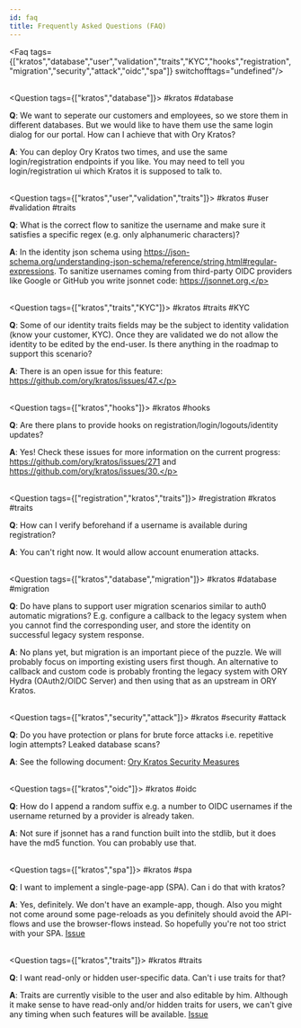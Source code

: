 ```yaml
---
id: faq
title: Frequently Asked Questions (FAQ)
---
```

<!-- This file is generated. Please edit /docs/faq.yaml or /docs/scripts/gen-faq.js instead. Changes will be overwritten otherwise -->




<Faq tags={["kratos","database","user","validation","traits","KYC","hooks","registration","migration","security","attack","oidc","spa"]} switchofftags="undefined"/>
<br/><br/>

<Question tags={["kratos","database"]}>
    #kratos #database <br/>
    <p><strong>Q</strong>: We want to seperate our customers and employees, so we store them in different databases. But we would like to have them use the same login dialog for our portal. How can I achieve that with Ory Kratos?</p>
    <p><strong>A</strong>: You can deploy Ory Kratos two times, and use the same login/registration endpoints if you like. You may need to tell you login/registration ui which Kratos it is supposed to talk to.</p>
</Question>

<br/><Question tags={["kratos","user","validation","traits"]}>
    #kratos #user #validation #traits <br/>
    <p><strong>Q</strong>: What is the correct flow to sanitize the username and make sure it satisfies a specific regex (e.g. only alphanumeric characters)?</p>
    <p><strong>A</strong>: In the identity json schema using https://json-schema.org/understanding-json-schema/reference/string.html#regular-expressions. To sanitize usernames coming from third-party OIDC providers like Google or GitHub you write jsonnet code: https://jsonnet.org.</p>
</Question>

<br/><Question tags={["kratos","traits","KYC"]}>
    #kratos #traits #KYC <br/>
    <p><strong>Q</strong>: Some of our identity traits fields may be the subject to identity validation (know your customer, KYC). Once they are validated we do not allow the identity to be edited by the end-user. Is there anything in the roadmap to support this scenario?</p>
    <p><strong>A</strong>: There is an open issue for this feature: https://github.com/ory/kratos/issues/47.</p>
</Question>

<br/><Question tags={["kratos","hooks"]}>
    #kratos #hooks <br/>
    <p><strong>Q</strong>: Are there plans to provide hooks on registration/login/logouts/identity updates?</p>
    <p><strong>A</strong>: Yes! Check these issues for more information on the current progress: https://github.com/ory/kratos/issues/271 and https://github.com/ory/kratos/issues/30.</p>
</Question>

<br/><Question tags={["registration","kratos","traits"]}>
    #registration #kratos #traits <br/>
    <p><strong>Q</strong>: How can I verify beforehand if a username is available during registration?</p>
    <p><strong>A</strong>: You can't right now. It would allow account enumeration attacks.</p>
</Question>

<br/><Question tags={["kratos","database","migration"]}>
    #kratos #database #migration <br/>
    <p><strong>Q</strong>: Do have plans to support user migration scenarios similar to auth0 automatic migrations? E.g. configure a callback to the legacy system when you cannot find the corresponding user, and store the identity on successful legacy system response.</p>
    <p><strong>A</strong>: No plans yet, but migration is an important piece of the puzzle. We will probably focus on importing existing users first though. An alternative to callback and custom code is probably fronting the legacy system with ORY Hydra (OAuth2/OIDC Server) and then using that as an upstream in ORY Kratos.</p>
</Question>

<br/><Question tags={["kratos","security","attack"]}>
    #kratos #security #attack <br/>
    <p><strong>Q</strong>: Do you have protection or plans for brute force attacks i.e. repetitive login attempts? Leaked database scans?</p>
    <p><strong>A</strong>: See the following document: <a href="https://www.ory.sh/kratos/docs/concepts/security#passwords">Ory Kratos Security Measures</a></p>
</Question>

<br/><Question tags={["kratos","oidc"]}>
    #kratos #oidc <br/>
    <p><strong>Q</strong>: How do I append a random suffix e.g. a number to OIDC usernames if the username returned by a provider is already taken.</p>
    <p><strong>A</strong>: Not sure if jsonnet has a rand function built into the stdlib, but it does have the md5 function. You can probably use that.</p>
</Question>

<br/><Question tags={["kratos","spa"]}>
    #kratos #spa <br/>
    <p><strong>Q</strong>: I want to implement a single-page-app (SPA). Can i do that with kratos?</p>
    <p><strong>A</strong>: Yes, definitely. We don't have an example-app, though. Also you might not come around some page-reloads as you definitely should avoid the API-flows and use the browser-flows instead. So hopefully you're not too strict with your SPA. <a href="https://github.com/ory/kratos/issues/668">Issue</a></p>
</Question>

<br/><Question tags={["kratos","traits"]}>
    #kratos #traits <br/>
    <p><strong>Q</strong>: I want read-only or hidden user-specific data. Can't i use traits for that?</p>
    <p><strong>A</strong>: Traits are currently visible to the user and also editable by him. Although it make sense to have read-only and/or hidden traits for users, we can't give any timing when such features will be available. <a href="https://github.com/ory/kratos/issues/47">Issue</a></p>
</Question>

<br/>